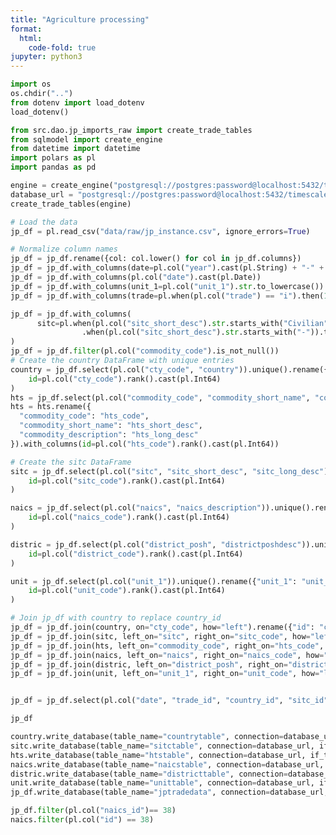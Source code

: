 ```yaml
---
title: "Agriculture processing"
format:
  html:
    code-fold: true
jupyter: python3
---
```


```python
import os
os.chdir("..")
from dotenv import load_dotenv
load_dotenv()
```

```python
from src.dao.jp_imports_raw import create_trade_tables
from sqlmodel import create_engine
from datetime import datetime
import polars as pl
import pandas as pd
```

```python
engine = create_engine("postgresql://postgres:password@localhost:5432/timescaledb")
database_url = "postgresql://postgres:password@localhost:5432/timescaledb"
create_trade_tables(engine)
```

```python
# Load the data
jp_df = pl.read_csv("data/raw/jp_instance.csv", ignore_errors=True)

# Normalize column names
jp_df = jp_df.rename({col: col.lower() for col in jp_df.columns})
jp_df = jp_df.with_columns(date=pl.col("year").cast(pl.String) + "-" + pl.col("month").cast(pl.String) + "-01")
jp_df = jp_df.with_columns(pl.col("date").cast(pl.Date))
jp_df = jp_df.with_columns(unit_1=pl.col("unit_1").str.to_lowercase())
jp_df = jp_df.with_columns(trade=pl.when(pl.col("trade") == "i").then(1).otherwise(2)).rename({"trade": "trade_id"})

jp_df = jp_df.with_columns(
      sitc=pl.when(pl.col("sitc_short_desc").str.starts_with("Civilian")).then(9998)
                .when(pl.col("sitc_short_desc").str.starts_with("-")).then(9999).otherwise(pl.col("sitc"))
)
jp_df = jp_df.filter(pl.col("commodity_code").is_not_null())
# Create the country DataFrame with unique entries
country = jp_df.select(pl.col("cty_code", "country")).unique().rename({"country": "country_name"}).with_columns(
    id=pl.col("cty_code").rank().cast(pl.Int64)
)
hts = jp_df.select(pl.col("commodity_code", "commodity_short_name", "commodity_description")).unique()
hts = hts.rename({
  "commodity_code": "hts_code",
  "commodity_short_name": "hts_short_desc",
  "commodity_description": "hts_long_desc"
}).with_columns(id=pl.col("hts_code").rank().cast(pl.Int64))

# Create the sitc DataFrame
sitc = jp_df.select(pl.col("sitc", "sitc_short_desc", "sitc_long_desc")).unique().rename({"sitc": "sitc_code"}).with_columns(
    id=pl.col("sitc_code").rank().cast(pl.Int64)
)

naics = jp_df.select(pl.col("naics", "naics_description")).unique().rename({"naics": "naics_code"}).with_columns(
    id=pl.col("naics_code").rank().cast(pl.Int64)
)

distric = jp_df.select(pl.col("district_posh", "districtposhdesc")).unique().rename({"district_posh": "district_code", "districtposhdesc": "district_desc"}).with_columns(
    id=pl.col("district_code").rank().cast(pl.Int64)
)

unit = jp_df.select(pl.col("unit_1")).unique().rename({"unit_1": "unit_code"}).with_columns(
    id=pl.col("unit_code").rank().cast(pl.Int64)
)

# Join jp_df with country to replace country_id
jp_df = jp_df.join(country, on="cty_code", how="left").rename({"id": "country_id"})
jp_df = jp_df.join(sitc, left_on="sitc", right_on="sitc_code", how="left").rename({"id": "sitc_id"})
jp_df = jp_df.join(hts, left_on="commodity_code", right_on="hts_code", how="left").rename({"id": "hts_id"})
jp_df = jp_df.join(naics, left_on="naics", right_on="naics_code", how="left").rename({"id": "naics_id"})
jp_df = jp_df.join(distric, left_on="district_posh", right_on="district_code", how="left").rename({"id": "district_id"})
jp_df = jp_df.join(unit, left_on="unit_1", right_on="unit_code", how="left").rename({"id": "unit_id"})


jp_df = jp_df.select(pl.col("date", "trade_id", "country_id", "sitc_id", "hts_id", "naics_id", "district_id", "unit_id", "data", "end_use_i", "end_use_e", "qty_1"))

jp_df
```

```python
country.write_database(table_name="countrytable", connection=database_url, if_table_exists="append")
sitc.write_database(table_name="sitctable", connection=database_url, if_table_exists="append")
hts.write_database(table_name="htstable", connection=database_url, if_table_exists="append")
naics.write_database(table_name="naicstable", connection=database_url, if_table_exists="append")
distric.write_database(table_name="districttable", connection=database_url, if_table_exists="append")
unit.write_database(table_name="unittable", connection=database_url, if_table_exists="append")
jp_df.write_database(table_name="jptradedata", connection=database_url, if_table_exists="append")
```


```python
jp_df.filter(pl.col("naics_id")== 38)
naics.filter(pl.col("id") == 38)
```
